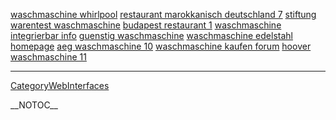 <a href= http://waschmaschine.oldbigtits.cn/waschmaschine-whirlpool.html >waschmaschine whirlpool</a>   <a href= http://restaurant.oldbigtits.cn/restaurant-marokkanisch-deutschland.html >restaurant marokkanisch deutschland 7</a>   <a href= http://waschmaschine.oldbigtits.cn/stiftung-warentest-waschmaschine.html >stiftung warentest waschmaschine</a>   <a href= http://restaurant.oldbigtits.cn/budapest-restaurant.html >budapest restaurant 1</a>   <a href= http://waschmaschine.oldbigtits.cn/waschmaschine-integrierbar.html >waschmaschine integrierbar info</a>   <a href= http://waschmaschine.oldbigtits.cn/guenstig-waschmaschine.html >guenstig waschmaschine</a>   <a href= http://waschmaschine.oldbigtits.cn/waschmaschine-edelstahl.html >waschmaschine edelstahl homepage</a>   <a href= http://waschmaschine.oldbigtits.cn/aeg-waschmaschine.html >aeg waschmaschine 10</a>   <a href= http://waschmaschine.oldbigtits.cn/waschmaschine-kaufen.html >waschmaschine kaufen forum</a>   <a href= http://waschmaschine.oldbigtits.cn/hoover-waschmaschine.html >hoover waschmaschine 11</a>
----
[[CategoryWebInterfaces]]

__NOTOC__